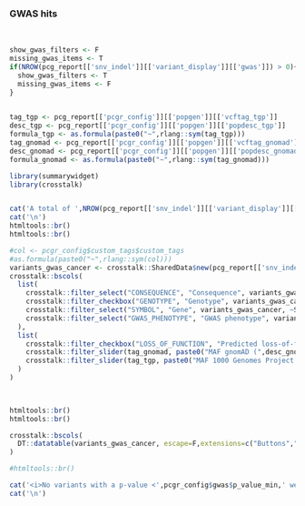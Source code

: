 ### GWAS hits 

<br>

```r


show_gwas_filters <- F
missing_gwas_items <- T
if(NROW(pcg_report[['snv_indel']][['variant_display']][['gwas']]) > 0){
  show_gwas_filters <- T
  missing_gwas_items <- F
}
 

tag_tgp <- pcg_report[['pcgr_config']][['popgen']][['vcftag_tgp']]
desc_tgp <- pcg_report[['pcgr_config']][['popgen']][['popdesc_tgp']]
formula_tgp <- as.formula(paste0("~",rlang::sym(tag_tgp)))
tag_gnomad <- pcg_report[['pcgr_config']][['popgen']][['vcftag_gnomad']]
desc_gnomad <- pcg_report[['pcgr_config']][['popgen']][['popdesc_gnomad']]
formula_gnomad <- as.formula(paste0("~",rlang::sym(tag_gnomad)))


```

```r
library(summarywidget)
library(crosstalk)


cat('A total of ',NROW(pcg_report[['snv_indel']][['variant_display']][['gwas']]), ' other germline variant(s) are associated with cancer phenotypes through genome-wide association studies (p-value < ',pcg_report[['pcgr_config']][['gwas']][['p_value_min']],'):')
cat('\n')
htmltools::br()
htmltools::br()

#col <- pcgr_config$custom_tags$custom_tags
#as.formula(paste0("~",rlang::sym(col)))
variants_gwas_cancer <- crosstalk::SharedData$new(pcg_report[['snv_indel']][['variant_display']][['gwas']])
crosstalk::bscols(
  list(
    crosstalk::filter_select("CONSEQUENCE", "Consequence", variants_gwas_cancer, ~CONSEQUENCE),
    crosstalk::filter_checkbox("GENOTYPE", "Genotype", variants_gwas_cancer, ~GENOTYPE),
    crosstalk::filter_select("SYMBOL", "Gene", variants_gwas_cancer, ~SYMBOL),
    crosstalk::filter_select("GWAS_PHENOTYPE", "GWAS phenotype", variants_gwas_cancer, ~GWAS_PHENOTYPE)
  ),
  list(
    crosstalk::filter_checkbox("LOSS_OF_FUNCTION", "Predicted loss-of-function variant", variants_gwas_cancer, ~LOSS_OF_FUNCTION),
    crosstalk::filter_slider(tag_gnomad, paste0("MAF gnomAD (",desc_gnomad,")"), variants_gwas_cancer, formula_gnomad, sep="",ticks = F),
    crosstalk::filter_slider(tag_tgp, paste0("MAF 1000 Genomes Project (",desc_tgp,")"), variants_gwas_cancer, formula_tgp, sep="",ticks = F)
  )
)

    

htmltools::br()
htmltools::br()

crosstalk::bscols(
  DT::datatable(variants_gwas_cancer, escape=F,extensions=c("Buttons","Responsive"), width = "100%",options=list(buttons = c('csv','excel'),dom = 'Bfrtip'))
)

#htmltools::br()

```

```r
cat('<i>No variants with a p-value <',pcgr_config$gwas$p_value_min,' were found.</i>',sep='\n')
cat('\n')
```
<br><br>
